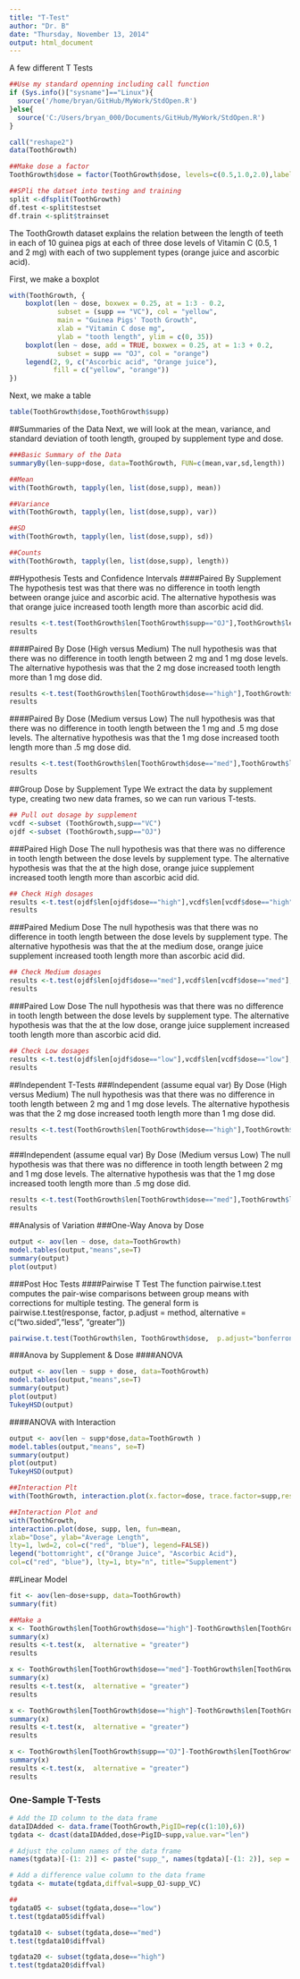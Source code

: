 ```yaml
---
title: "T-Test"
author: "Dr. B"
date: "Thursday, November 13, 2014"
output: html_document
---
```


A few different T Tests
```r
##Use my standard openning including call function
if (Sys.info()["sysname"]=="Linux"){
  source('/home/bryan/GitHub/MyWork/StdOpen.R')     
}else{
  source('C:/Users/bryan_000/Documents/GitHub/MyWork/StdOpen.R')   
}

call("reshape2")
data(ToothGrowth)

##Make dose a factor
ToothGrowth$dose = factor(ToothGrowth$dose, levels=c(0.5,1.0,2.0),labels=c("low","med","high"))

##SPli the datset into testing and training
split <-dfsplit(ToothGrowth)
df.test <-split$testset
df.train <-split$trainset
```

The ToothGrowth dataset explains the relation between the length of teeth in each of 10 guinea pigs at each of three dose levels of Vitamin C (0.5, 1 and 2 mg) with each of two supplement types (orange juice and ascorbic acid). 

First, we make a boxplot
```r
with(ToothGrowth, {
    boxplot(len ~ dose, boxwex = 0.25, at = 1:3 - 0.2,
            subset = (supp == "VC"), col = "yellow",
            main = "Guinea Pigs' Tooth Growth",
            xlab = "Vitamin C dose mg",
            ylab = "tooth length", ylim = c(0, 35))
    boxplot(len ~ dose, add = TRUE, boxwex = 0.25, at = 1:3 + 0.2,
            subset = supp == "OJ", col = "orange")
    legend(2, 9, c("Ascorbic acid", "Orange juice"),
           fill = c("yellow", "orange"))
})
```

Next, we make a table
```r
table(ToothGrowth$dose,ToothGrowth$supp)
```

##Summaries of the Data
Next, we will look at the mean, variance, and standard deviation of tooth length, grouped by supplement type and dose.
```r
###Basic Summary of the Data 
summaryBy(len~supp+dose, data=ToothGrowth, FUN=c(mean,var,sd,length))

##Mean
with(ToothGrowth, tapply(len, list(dose,supp), mean))

##Variance
with(ToothGrowth, tapply(len, list(dose,supp), var))

##SD
with(ToothGrowth, tapply(len, list(dose,supp), sd))

##Counts
with(ToothGrowth, tapply(len, list(dose,supp), length))
```

##Hypothesis Tests and Confidence Intervals
####Paired By Supplement
The hypothesis test was that there was no difference in tooth length between orange juice and ascorbic acid.  The alternative hypothesis was that orange juice increased tooth length more than ascorbic acid did.
```r
results <-t.test(ToothGrowth$len[ToothGrowth$supp=="OJ"],ToothGrowth$len[ToothGrowth$supp=="VC"],paired=TRUE, alternative = "greater")
results
```

####Paired By Dose (High versus Medium)
The null hypothesis was that there was no difference in tooth length between 2 mg and 1 mg dose levels.  The alternative hypothesis was that the 2 mg dose increased tooth length more than 1 mg dose did.
```r
results <-t.test(ToothGrowth$len[ToothGrowth$dose=="high"],ToothGrowth$len[ToothGrowth$dose=="med"],paired=TRUE, alternative = "greater")
results
```

####Paired By Dose (Medium versus Low)
The null hypothesis was that there was no difference in tooth length between the 1 mg and .5 mg dose levels.  The alternative hypothesis was that the 1 mg dose increased tooth length more than .5 mg dose did.
```r
results <-t.test(ToothGrowth$len[ToothGrowth$dose=="med"],ToothGrowth$len[ToothGrowth$dose=="low"],paired=TRUE, alternative = "greater")
results
```

##Group Dose by Supplement Type
We extract the data by supplement type, creating two new data frames, so we can run various T-tests. 
```r
## Pull out dosage by supplement
vcdf <-subset (ToothGrowth,supp=="VC")
ojdf <-subset (ToothGrowth,supp=="OJ")
```

###Paired High Dose
The null hypothesis was that there was no difference in tooth length between the dose levels by supplement type.  The alternative hypothesis was that the at the high dose, orange juice supplement increased tooth length more than ascorbic acid did.
```r
## Check High dosages
results <-t.test(ojdf$len[ojdf$dose=="high"],vcdf$len[vcdf$dose=="high"],paired=TRUE, alternative = "greater")
results
```

###Paired Medium Dose
The null hypothesis was that there was no difference in tooth length between the dose levels by supplement type.  The alternative hypothesis was that the at the medium dose, orange juice supplement increased tooth length more than ascorbic acid did.
```r
## Check Medium dosages
results <-t.test(ojdf$len[ojdf$dose=="med"],vcdf$len[vcdf$dose=="med"],paired=TRUE, alternative = "greater")
results
```

###Paired Low Dose
The null hypothesis was that there was no difference in tooth length between the dose levels by supplement type.  The alternative hypothesis was that the at the low dose, orange juice supplement increased tooth length more than ascorbic acid did.
```r
## Check Low dosages
results <-t.test(ojdf$len[ojdf$dose=="low"],vcdf$len[vcdf$dose=="low"],paired=TRUE, alternative = "greater")
results
```

##Independent T-Tests
###Independent (assume equal var) By Dose (High versus Medium)
The null hypothesis was that there was no difference in tooth length between 2 mg and 1 mg dose levels.  The alternative hypothesis was that the 2 mg dose increased tooth length more than 1 mg dose did.
```r
results <-t.test(ToothGrowth$len[ToothGrowth$dose=="high"],ToothGrowth$len[ToothGrowth$dose=="med"],var.equal=TRUE, alternative = "greater")
results
```

###Independent (assume equal var) By Dose (Medium versus Low)
The null hypothesis was that there was no difference in tooth length between 2 mg and 1 mg dose levels.  The alternative hypothesis was that the 1 mg dose increased tooth length more than .5 mg dose did.
```r
results <-t.test(ToothGrowth$len[ToothGrowth$dose=="med"],ToothGrowth$len[ToothGrowth$dose=="low"],var.equal=TRUE, alternative = "greater")
results
```

##Analysis of Variation
###One-Way Anova by Dose
```r
output <- aov(len ~ dose, data=ToothGrowth)
model.tables(output,"means",se=T)
summary(output)
plot(output)
```

###Post Hoc Tests
####Pairwise T Test
The function pairwise.t.test computes the pair-wise comparisons between group means with corrections for multiple testing. The general form is pairwise.t.test(response, factor, p.adjust = method, alternative = c("two.sided","less", "greater"))
```r
pairwise.t.test(ToothGrowth$len, ToothGrowth$dose,  p.adjust="bonferroni")
```

###Anova by Supplement & Dose
####ANOVA
```r
output <- aov(len ~ supp + dose, data=ToothGrowth)
model.tables(output,"means",se=T)
summary(output)
plot(output)
TukeyHSD(output)
```

####ANOVA with Interaction
```r
output <- aov(len ~ supp*dose,data=ToothGrowth )
model.tables(output,"means", se=T)
summary(output)
plot(output)
TukeyHSD(output)

##Interaction Plt
with(ToothGrowth, interaction.plot(x.factor=dose, trace.factor=supp,response=len, fun=mean, type="b", legend=T, ylab="Tooth Length", main="Interaction Plot", pch=c(1,19)))

##Interaction Plot and 
with(ToothGrowth,
interaction.plot(dose, supp, len, fun=mean,
xlab="Dose", ylab="Average Length",
lty=1, lwd=2, col=c("red", "blue"), legend=FALSE))
legend("bottomright", c("Orange Juice", "Ascorbic Acid"),
col=c("red", "blue"), lty=1, bty="n", title="Supplement")

```

##Linear Model
```r
fit <- aov(len~dose+supp, data=ToothGrowth)
summary(fit)
```


```r
##Make a 
x <- ToothGrowth$len[ToothGrowth$dose=="high"]-ToothGrowth$len[ToothGrowth$dose=="med"]
summary(x)
results <-t.test(x,  alternative = "greater")
results

x <- ToothGrowth$len[ToothGrowth$dose=="med"]-ToothGrowth$len[ToothGrowth$dose=="low"]
summary(x)
results <-t.test(x,  alternative = "greater")
results

x <- ToothGrowth$len[ToothGrowth$dose=="high"]-ToothGrowth$len[ToothGrowth$dose=="low"]
summary(x)
results <-t.test(x,  alternative = "greater")
results

x <- ToothGrowth$len[ToothGrowth$supp=="OJ"]-ToothGrowth$len[ToothGrowth$supp=="VC"]
summary(x)
results <-t.test(x,  alternative = "greater")
results
```

### One-Sample T-Tests
```r
# Add the ID column to the data frame
dataIDAdded <- data.frame(ToothGrowth,PigID=rep(c(1:10),6))
tgdata <- dcast(dataIDAdded,dose+PigID~supp,value.var="len")

# Adjust the column names of the data frame
names(tgdata)[-(1: 2)] <- paste("supp_", names(tgdata)[-(1: 2)], sep = "")

# Add a difference value column to the data frame
tgdata <- mutate(tgdata,diffval=supp_OJ-supp_VC)

##
tgdata05 <- subset(tgdata,dose=="low")
t.test(tgdata05$diffval)

tgdata10 <- subset(tgdata,dose=="med")
t.test(tgdata10$diffval)

tgdata20 <- subset(tgdata,dose=="high")
t.test(tgdata20$diffval)
```
